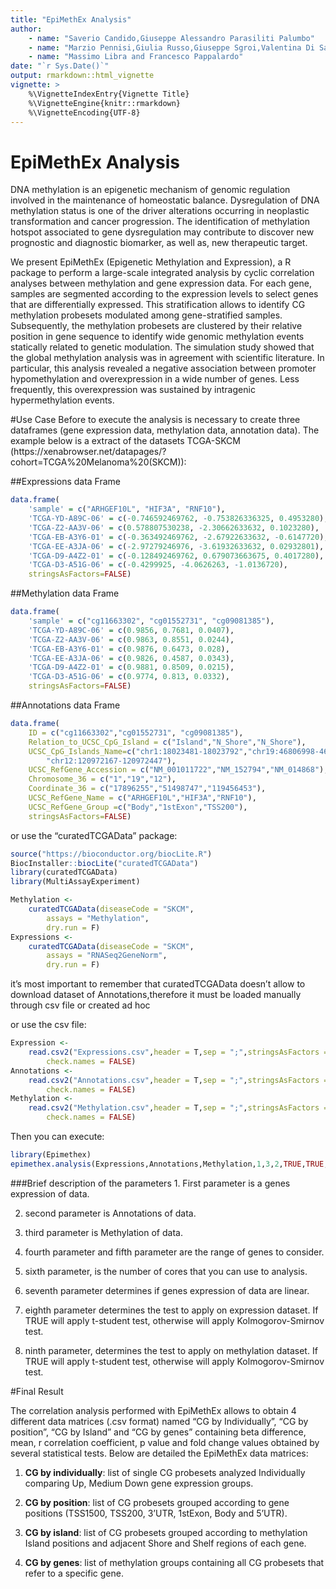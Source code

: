 ```yaml
---
title: "EpiMethEx Analysis"
author: 
    - name: "Saverio Candido,Giuseppe Alessandro Parasiliti Palumbo"
    - name: "Marzio Pennisi,Giulia Russo,Giuseppe Sgroi,Valentina Di Salvatore"
    - name: "Massimo Libra and Francesco Pappalardo"
date: "`r Sys.Date()`"
output: rmarkdown::html_vignette
vignette: >
    %\VignetteIndexEntry{Vignette Title}
    %\VignetteEngine{knitr::rmarkdown}
    %\VignetteEncoding{UTF-8}
---
```

# EpiMethEx Analysis

DNA methylation is an epigenetic mechanism of genomic regulation involved in the
maintenance of homeostatic balance. Dysregulation of DNA methylation status is 
one of the driver alterations occurring in neoplastic transformation and cancer 
progression. The identification of methylation hotspot associated to gene 
dysregulation may contribute to discover new prognostic and diagnostic 
biomarker, as well as, new therapeutic target.

We present EpiMethEx (Epigenetic Methylation and Expression), a R package to 
perform a large-scale integrated analysis by cyclic correlation analyses 
between methylation and gene expression data. For each gene, samples are 
segmented according to the expression levels to select genes that are 
differentially expressed. This stratification allows to identify CG 
methylation probesets modulated among gene-stratified samples. 
Subsequently, the methylation probesets are clustered by their relative 
position in gene sequence to identify wide genomic methylation events 
statically related to genetic modulation. The simulation study showed that 
the global methylation analysis was in agreement with scientific literature. 
In particular, this analysis revealed a negative association between promoter
hypomethylation and overexpression in a wide number of genes. Less frequently, 
this overexpression was sustained by intragenic hypermethylation events.

#Use Case
Before to execute the analysis is necessary to create three 
dataframes (gene expression data, methylation data, annotation data). 
The example below is a extract of the datasets TCGA-SKCM
(https://xenabrowser.net/datapages/?cohort=TCGA%20Melanoma%20(SKCM)):

##Expressions data Frame
```r
data.frame(
    'sample' = c("ARHGEF10L", "HIF3A", "RNF10"),
    'TCGA-YD-A89C-06' = c(-0.746592469762, -0.753826336325, 0.4953280),
    'TCGA-Z2-AA3V-06' = c(0.578807530238, -2.30662633632, 0.1023280),
    'TCGA-EB-A3Y6-01' = c(-0.363492469762, -2.67922633632, -0.6147720),
    'TCGA-EE-A3JA-06' = c(-2.97279246976, -3.61932633632, 0.02932801),
    'TCGA-D9-A4Z2-01' = c(-0.128492469762, 0.679073663675, 0.4017280),
    'TCGA-D3-A51G-06' = c(-0.4299925, -4.0626263, -1.0136720),
    stringsAsFactors=FALSE)
```
##Methylation data Frame
```r
data.frame(
    'sample' = c("cg11663302", "cg01552731", "cg09081385"),
    'TCGA-YD-A89C-06' = c(0.9856, 0.7681, 0.0407),
    'TCGA-Z2-AA3V-06' = c(0.9863, 0.8551, 0.0244),
    'TCGA-EB-A3Y6-01' = c(0.9876, 0.6473, 0.028),
    'TCGA-EE-A3JA-06' = c(0.9826, 0.4587, 0.0343),
    'TCGA-D9-A4Z2-01' = c(0.9881, 0.8509, 0.0215),
    'TCGA-D3-A51G-06' = c(0.9774, 0.813, 0.0332),
    stringsAsFactors=FALSE)
```
##Annotations data Frame
```r
data.frame(
    ID = c("cg11663302","cg01552731", "cg09081385"),
    Relation_to_UCSC_CpG_Island = c("Island","N_Shore","N_Shore"),
    UCSC_CpG_Islands_Name=c("chr1:18023481-18023792","chr19:46806998-46807617",
        "chr12:120972167-120972447"),
    UCSC_RefGene_Accession = c("NM_001011722","NM_152794","NM_014868"),
    Chromosome_36 = c("1","19","12"),
    Coordinate_36 = c("17896255","51498747","119456453"),
    UCSC_RefGene_Name = c("ARHGEF10L","HIF3A","RNF10"),
    UCSC_RefGene_Group =c("Body","1stExon","TSS200"),
    stringsAsFactors=FALSE)
```
or use the "curatedTCGAData" package:
```r
source("https://bioconductor.org/biocLite.R")
BiocInstaller::biocLite("curatedTCGAData")
library(curatedTCGAData)
library(MultiAssayExperiment)

Methylation <-
    curatedTCGAData(diseaseCode = "SKCM",
        assays = "Methylation",
        dry.run = F)
Expressions <-
    curatedTCGAData(diseaseCode = "SKCM",
        assays = "RNASeq2GeneNorm",
        dry.run = F)
```
it's most important to remember that curatedTCGAData doesn't allow to 
download dataset of Annotations,therefore it must be loaded manually 
through csv file or created ad hoc

or use the csv file:

```r
Expression <-
    read.csv2("Expressions.csv",header = T,sep = ";",stringsAsFactors = FALSE,
        check.names = FALSE)
Annotations <-
    read.csv2("Annotations.csv",header = T,sep = ";",stringsAsFactors = FALSE,
        check.names = FALSE)
Methylation <-
    read.csv2("Methylation.csv",header = T,sep = ";",stringsAsFactors = FALSE,
        check.names = FALSE)
```
Then you can execute:

```r
library(Epimethex)
epimethex.analysis(Expressions,Annotations,Methylation,1,3,2,TRUE,TRUE,FALSE)
```

###Brief description of the parameters
1. First parameter is a genes expression of data.

2. second parameter is Annotations of data.

3. third parameter is Methylation of data.

4. fourth parameter and  fifth parameter are the range of genes to consider.

5. sixth parameter, is the number of cores that you can use to analysis.

6. seventh parameter determines if genes expression of data are linear.

7. eighth parameter determines the test to apply on expression dataset. 
If TRUE will apply t-student test, otherwise will apply Kolmogorov-Smirnov test.

8. ninth parameter, determines the test to apply on methylation dataset.
If TRUE will apply t-student test, otherwise will apply Kolmogorov-Smirnov test.

#Final Result

The correlation analysis performed with EpiMethEx allows to obtain 4 different
data matrices (.csv format) named “CG by Individually”, “CG by position”,
“CG by Island” and “CG by genes” containing beta difference, mean, 
r correlation coefficient, p value and fold change values obtained 
by several statistical tests. Below are detailed the EpiMethEx data matrices:

1. **CG by individually**: list of single CG probesets analyzed Individually 
comparing Up, Medium Down gene expression groups. 

2. **CG by position**: list of CG probesets grouped according to gene positions
(TSS1500, TSS200, 3’UTR, 1stExon, Body and 5’UTR).

3. **CG by island**: list of CG probesets grouped according to methylation 
Island positions and adjacent Shore and Shelf regions of each gene.

4. **CG by genes**: list of methylation groups containing all CG probesets 
that refer to a specific gene.
